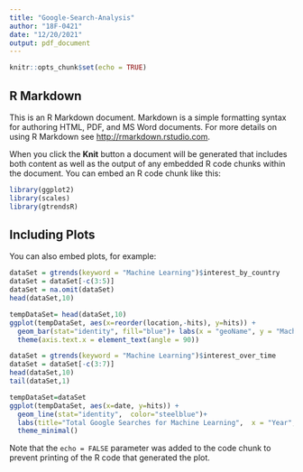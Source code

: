```yaml
---
title: "Google-Search-Analysis"
author: "18F-0421"
date: "12/20/2021"
output: pdf_document
---
```


```r
knitr::opts_chunk$set(echo = TRUE)
```

## R Markdown

This is an R Markdown document. Markdown is a simple formatting syntax for authoring HTML, PDF, and MS Word documents. For more details on using R Markdown see <http://rmarkdown.rstudio.com>.

When you click the **Knit** button a document will be generated that includes both content as well as the output of any embedded R code chunks within the document. You can embed an R code chunk like this:

```r
library(ggplot2)
library(scales)
library(gtrendsR)
```

## Including Plots

You can also embed plots, for example:

```r
dataSet = gtrends(keyword = "Machine Learning")$interest_by_country
dataSet = dataSet[-c(3:5)]
dataSet = na.omit(dataSet)
head(dataSet,10)
```

```r
tempDataSet= head(dataSet,10)
ggplot(tempDataSet, aes(x=reorder(location,-hits), y=hits)) +
  geom_bar(stat="identity", fill="blue")+ labs(x = "geoName", y = "Machine learning", color = "Legend Title\n")+
  theme(axis.text.x = element_text(angle = 90))

dataSet = gtrends(keyword = "Machine Learning")$interest_over_time
dataSet = dataSet[-c(3:7)]
head(dataSet,10)
tail(dataSet,1)
```

```r
tempDataSet=dataSet
ggplot(tempDataSet, aes(x=date, y=hits)) +
  geom_line(stat="identity",  color="steelblue")+ 
  labs(title="Total Google Searches for Machine Learning",  x = "Year",   y = "Total Count",  color = "Legend Title\n")+
  theme_minimal()
```
Note that the `echo = FALSE` parameter was added to the code chunk to prevent printing of the R code that generated the plot.
